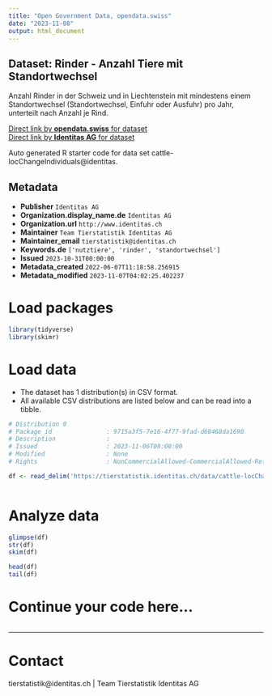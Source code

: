 ```yaml
---
title: "Open Government Data, opendata.swiss"
date: "2023-11-08"
output: html_document
---
```


## Dataset: Rinder - Anzahl Tiere mit Standortwechsel

Anzahl Rinder in der Schweiz und in Liechtenstein mit mindestens einem Standortwechsel (Standortwechsel, Einfuhr oder Ausfuhr) pro Jahr, unterteilt nach Anzahl je Rind.

[Direct link by **opendata.swiss** for dataset](https://opendata.swiss/de/dataset/rinder-anzahl-tiere-mit-standortwechsel)<br>
[Direct link by **Identitas AG** for dataset](https://tierstatistik.identitas.ch/)

Auto generated R starter code for data set cattle-locChangeIndividuals@identitas.

## Metadata

- **Publisher** `Identitas AG`
- **Organization.display_name.de** `Identitas AG`
- **Organization.url** `http://www.identitas.ch`
- **Maintainer** `Team Tierstatistik Identitas AG`
- **Maintainer_email** `tierstatistik@identitas.ch`
- **Keywords.de** `['nutztiere', 'rinder', 'standortwechsel']`
- **Issued** `2023-10-31T00:00:00`
- **Metadata_created** `2022-06-07T11:18:58.256915`
- **Metadata_modified** `2023-11-07T04:02:25.402237`


# Load packages

```r

library(tidyverse)
library(skimr)

```

# Load data

-   The dataset has 1 distribution(s) in CSV format.
-   All available CSV distributions are listed below and can be read into a tibble.

```r

# Distribution 0
# Package_id               : 9715a3f5-7e16-4f77-9fad-d68468da1690
# Description              : 
# Issued                   : 2023-11-06T00:00:00
# Modified                 : None
# Rights                   : NonCommercialAllowed-CommercialAllowed-ReferenceRequired

df <- read_delim('https://tierstatistik.identitas.ch/data/cattle-locChangeIndividuals.csv')



```

# Analyze data

```r

glimpse(df)
str(df)
skim(df)

head(df)
tail(df)

```

# Continue your code here...

```r

```

------------------------------------------------------------------------

# Contact

tierstatistik@identitas.ch | Team Tierstatistik Identitas AG
